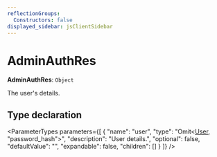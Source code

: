 ```yaml
---
reflectionGroups:
  Constructors: false
displayed_sidebar: jsClientSidebar
---
```



# AdminAuthRes

 **AdminAuthRes**: `Object`

The user's details.

## Type declaration

<ParameterTypes parameters={[
  {
    "name": "user",
    "type": "Omit&#60;[User](../classes/js_client.internal.User.mdx), \"password_hash\"&#62;",
    "description": "User details.",
    "optional": false,
    "defaultValue": "",
    "expandable": false,
    "children": []
  }
]} />
